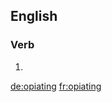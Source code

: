 ==English==

===Verb===
{{head|en}}

# {{present participle of|opiate}}

[[de:opiating]]
[[fr:opiating]]